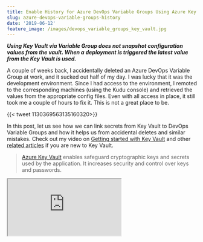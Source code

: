 ```yaml
---
title: Enable History for Azure DevOps Variable Groups Using Azure Key Vault
slug: azure-devops-variable-groups-history
date: '2019-06-12'
feature_image: /images/devops_variable_groups_key_vault.jpg
---
```

**_Using Key Vault via Variable Group does not snapshot configuration values from the vault. When a deployment is triggered the latest value from the Key Vault is used._**

A couple of weeks back, I accidentally deleted an Azure DevOps Variable Group at work, and it sucked out half of my day. I was lucky that it was the development environment. Since I had access to the environment, I remoted to the corresponding machines (using the Kudu console) and retrieved the values from the appropriate config files. Even with all access in place, it still took me a couple of hours to fix it. This is not a great place to be.

{{< tweet 1130369563135160320>}}

In this post, let us see how we can link secrets from Key Vault to DevOps Variable Groups and how it helps us from accidental deletes and similar mistakes. Check out my video on [Getting started with Key Vault](https://www.youtube.com/watch?v=51Qmk3TQJ44) and other [related articles](/tag/azure-key-vault/) if you are new to Key Vault.

> [Azure Key Vault](https://azure.microsoft.com/en-au/services/key-vault/) enables safeguard cryptographic keys and secrets used by the application. It increases security and control over keys and passwords.

<iframe src="https://www.youtube.com/embed/1OAy3XOE3OY" />

  

## Link Variable Group to Key Vault

Azure DevOps supports [linking Secrets from an Azure Key Vault to a Variable Group](https://docs.microsoft.com/en-us/azure/devops/pipelines/library/variable-groups?view=azure-devops&tabs=yaml#link-secrets-from-an-azure-key-vault). When creating a new variable group toggle on the '_Link secrets from an Azure Key Vault as variables_' option. You can now link the Azure subscription and the associated Key Vault to retrieve the secrets. Clicking the Authorize button next to the Key Vault sets the required permissions on the Key Vault for the Azure Service Connection (that what connects your DevOps account with the Azure subscription).

![Azure DevOps Variable Groups and Azure Key Vault](/images/devops_variable_groups_key_vault.jpg)

The Add button pops up a dialog as shown below. It allows you to select the Secrets that needs to be available as part of the Variable Group.

![Azure DevOps Variable Groups link secrets from Vault](/images/devops_variable_groups_key_vault_secrets.jpg)

Create an Azure Key Vault for each environment to manage Secrets for that environment. As per the current [pricing](https://azure.microsoft.com/en-au/pricing/details/key-vault/), creating a Key Vault does not have any cost associated. Cost is based on operations to Key Vault - around _USD $0.03/10,000 transactions_ (at the time of writing.)

## Version History for Variable Changes

Key Vault supports versioning and creates a new version of an object (key/secret/certificate) each time it is updated. This helps keep track of previous values. You can set expiry/activation dates on the secret if applicable. Further, by having [Expiry Notification for Azure Key Vault](/blog/expiry-notification-for-azure-key-vault-keys-and-secrets/) set up, you can stay on top of rotating your secrets/certificates on time. The Variable Group refers only to the Secret names in the Key Vault. The secret names are the same as what is in the application configuration file. Every time a release is deployed, it reads the latest value of the Secret from the associated Key Vault and uses that for the deployment. This is different from when defining the variables directly as part of the group, where the variables are snapshot at the time of release.

> For every deployment, the latest version of the Secret is read from the associated Key Vault.

Make sure this behavior is acceptable with your deployment scenario before moving to use Key Vault via Variable Groups. However, there is a different plugin that you can use to achieve variable snapshotting even with Key Vault, which I will cover in a separate post.

## Handling Accidental Deletes

In case anyone accidentally deletes a variable group in Azure DevOps, it is as simple as cloning one of your other environments and renaming to be Dev Variable group. Mostly it's the same set of variables across all environments. The actual secret value is not required anymore, as that is managed in Key Vault.

**For argument sake, what if I accidentally delete the Key Vault itself?**

Good news is Key Vault does have a [Recovery Option](https://blogs.technet.microsoft.com/kv/2017/05/10/azure-key-vault-recovery-options/). Assuming you create the Key Vault with the recovery options set (which you obviously will now), using the _EnableSoftDelete_ parameter from Powershell, you can recover back from any delete action on the vault/key/secret.

Hope this helps save half a day (or even more) of someone (maybe me again) who accidentally deletes a variable group!

